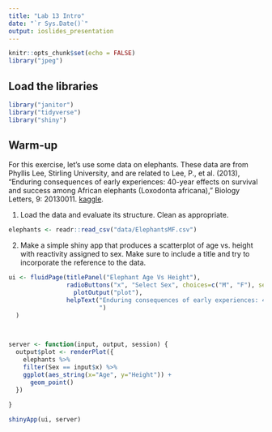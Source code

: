 ```yaml
---
title: "Lab 13 Intro"
date: "`r Sys.Date()`"
output: ioslides_presentation
---
```


```r
knitr::opts_chunk$set(echo = FALSE)
library("jpeg")
```

## Load the libraries
```r
library("janitor")
library("tidyverse")
library("shiny")
```

## Warm-up
For this exercise, let's use some data on elephants. These data are from Phyllis Lee, Stirling University, and are related to Lee, P., et al. (2013), "Enduring consequences of early experiences: 40-year effects on survival and success among African elephants (Loxodonta africana)," Biology Letters, 9: 20130011. [kaggle](https://www.kaggle.com/mostafaelseidy/elephantsmf).  

1. Load the data and evaluate its structure. Clean as appropriate.
```r
elephants <- readr::read_csv("data/ElephantsMF.csv")
```

2. Make a simple shiny app that produces a scatterplot of age vs. height with reactivity assigned to sex. Make sure to include a title and try to incorporate the reference to the data.

```r
ui <- fluidPage(titlePanel("Elephant Age Vs Height"),
                radioButtons("x", "Select Sex", choices=c("M", "F"), selected="M"),
                  plotOutput("plot"),
                helpText("Enduring consequences of early experiences: 40-year effects on survival and success among African elephants (Loxodonta africana), Biology Letters, 9: 20130011. [kaggle](https://www.kaggle.com/mostafaelseidy/elephantsmf)
                         ")
  )
              


server <- function(input, output, session) {
  output$plot <- renderPlot({
    elephants %>% 
    filter(Sex == input$x) %>% 
    ggplot(aes_string(x="Age", y="Height")) +
      geom_point()
  })
  
}

shinyApp(ui, server)
```